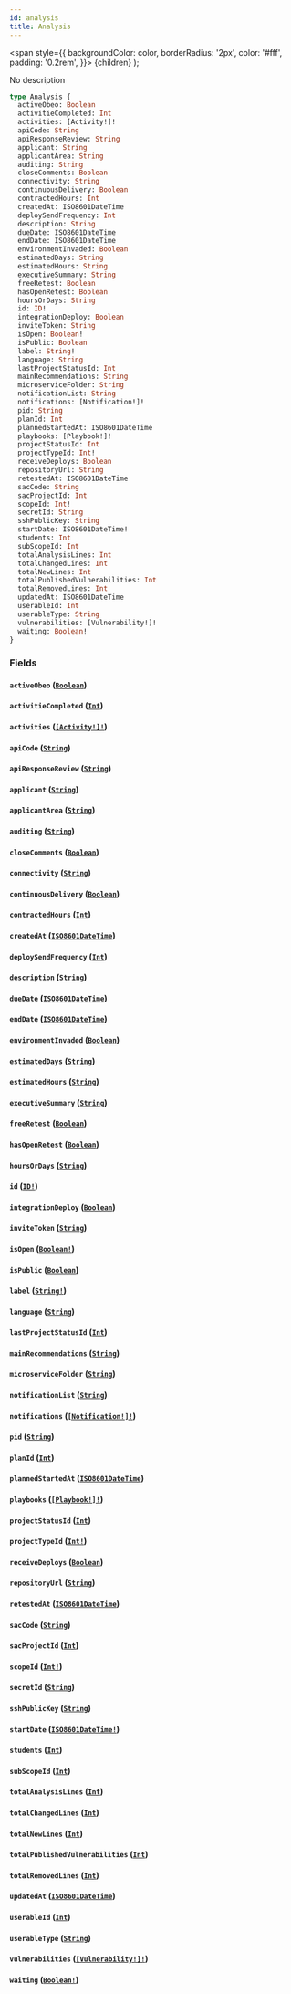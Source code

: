 ```yaml
---
id: analysis
title: Analysis
---
```


<span
style={{
      backgroundColor: color,
      borderRadius: '2px',
      color: '#fff',
      padding: '0.2rem',
    }}>
{children}
</span>
);

No description

```graphql
type Analysis {
  activeObeo: Boolean
  activitieCompleted: Int
  activities: [Activity!]!
  apiCode: String
  apiResponseReview: String
  applicant: String
  applicantArea: String
  auditing: String
  closeComments: Boolean
  connectivity: String
  continuousDelivery: Boolean
  contractedHours: Int
  createdAt: ISO8601DateTime
  deploySendFrequency: Int
  description: String
  dueDate: ISO8601DateTime
  endDate: ISO8601DateTime
  environmentInvaded: Boolean
  estimatedDays: String
  estimatedHours: String
  executiveSummary: String
  freeRetest: Boolean
  hasOpenRetest: Boolean
  hoursOrDays: String
  id: ID!
  integrationDeploy: Boolean
  inviteToken: String
  isOpen: Boolean!
  isPublic: Boolean
  label: String!
  language: String
  lastProjectStatusId: Int
  mainRecommendations: String
  microserviceFolder: String
  notificationList: String
  notifications: [Notification!]!
  pid: String
  planId: Int
  plannedStartedAt: ISO8601DateTime
  playbooks: [Playbook!]!
  projectStatusId: Int
  projectTypeId: Int!
  receiveDeploys: Boolean
  repositoryUrl: String
  retestedAt: ISO8601DateTime
  sacCode: String
  sacProjectId: Int
  scopeId: Int!
  secretId: String
  sshPublicKey: String
  startDate: ISO8601DateTime!
  students: Int
  subScopeId: Int
  totalAnalysisLines: Int
  totalChangedLines: Int
  totalNewLines: Int
  totalPublishedVulnerabilities: Int
  totalRemovedLines: Int
  updatedAt: ISO8601DateTime
  userableId: Int
  userableType: String
  vulnerabilities: [Vulnerability!]!
  waiting: Boolean!
}
```

### Fields

#### `activeObeo` ([`Boolean`](/api/scalars/boolean))

#### `activitieCompleted` ([`Int`](/api/scalars/int))

#### `activities` ([`[Activity!]!`](/api/objects/activity))

#### `apiCode` ([`String`](/api/scalars/string))

#### `apiResponseReview` ([`String`](/api/scalars/string))

#### `applicant` ([`String`](/api/scalars/string))

#### `applicantArea` ([`String`](/api/scalars/string))

#### `auditing` ([`String`](/api/scalars/string))

#### `closeComments` ([`Boolean`](/api/scalars/boolean))

#### `connectivity` ([`String`](/api/scalars/string))

#### `continuousDelivery` ([`Boolean`](/api/scalars/boolean))

#### `contractedHours` ([`Int`](/api/scalars/int))

#### `createdAt` ([`ISO8601DateTime`](/api/scalars/iso-8601-date-time))

#### `deploySendFrequency` ([`Int`](/api/scalars/int))

#### `description` ([`String`](/api/scalars/string))

#### `dueDate` ([`ISO8601DateTime`](/api/scalars/iso-8601-date-time))

#### `endDate` ([`ISO8601DateTime`](/api/scalars/iso-8601-date-time))

#### `environmentInvaded` ([`Boolean`](/api/scalars/boolean))

#### `estimatedDays` ([`String`](/api/scalars/string))

#### `estimatedHours` ([`String`](/api/scalars/string))

#### `executiveSummary` ([`String`](/api/scalars/string))

#### `freeRetest` ([`Boolean`](/api/scalars/boolean))

#### `hasOpenRetest` ([`Boolean`](/api/scalars/boolean))

#### `hoursOrDays` ([`String`](/api/scalars/string))

#### `id` ([`ID!`](/api/scalars/id))

#### `integrationDeploy` ([`Boolean`](/api/scalars/boolean))

#### `inviteToken` ([`String`](/api/scalars/string))

#### `isOpen` ([`Boolean!`](/api/scalars/boolean))

#### `isPublic` ([`Boolean`](/api/scalars/boolean))

#### `label` ([`String!`](/api/scalars/string))

#### `language` ([`String`](/api/scalars/string))

#### `lastProjectStatusId` ([`Int`](/api/scalars/int))

#### `mainRecommendations` ([`String`](/api/scalars/string))

#### `microserviceFolder` ([`String`](/api/scalars/string))

#### `notificationList` ([`String`](/api/scalars/string))

#### `notifications` ([`[Notification!]!`](/api/objects/notification))

#### `pid` ([`String`](/api/scalars/string))

#### `planId` ([`Int`](/api/scalars/int))

#### `plannedStartedAt` ([`ISO8601DateTime`](/api/scalars/iso-8601-date-time))

#### `playbooks` ([`[Playbook!]!`](/api/objects/playbook))

#### `projectStatusId` ([`Int`](/api/scalars/int))

#### `projectTypeId` ([`Int!`](/api/scalars/int))

#### `receiveDeploys` ([`Boolean`](/api/scalars/boolean))

#### `repositoryUrl` ([`String`](/api/scalars/string))

#### `retestedAt` ([`ISO8601DateTime`](/api/scalars/iso-8601-date-time))

#### `sacCode` ([`String`](/api/scalars/string))

#### `sacProjectId` ([`Int`](/api/scalars/int))

#### `scopeId` ([`Int!`](/api/scalars/int))

#### `secretId` ([`String`](/api/scalars/string))

#### `sshPublicKey` ([`String`](/api/scalars/string))

#### `startDate` ([`ISO8601DateTime!`](/api/scalars/iso-8601-date-time))

#### `students` ([`Int`](/api/scalars/int))

#### `subScopeId` ([`Int`](/api/scalars/int))

#### `totalAnalysisLines` ([`Int`](/api/scalars/int))

#### `totalChangedLines` ([`Int`](/api/scalars/int))

#### `totalNewLines` ([`Int`](/api/scalars/int))

#### `totalPublishedVulnerabilities` ([`Int`](/api/scalars/int))

#### `totalRemovedLines` ([`Int`](/api/scalars/int))

#### `updatedAt` ([`ISO8601DateTime`](/api/scalars/iso-8601-date-time))

#### `userableId` ([`Int`](/api/scalars/int))

#### `userableType` ([`String`](/api/scalars/string))

#### `vulnerabilities` ([`[Vulnerability!]!`](/api/objects/vulnerability))

#### `waiting` ([`Boolean!`](/api/scalars/boolean))

